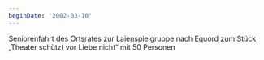 ```yaml
---
beginDate: '2002-03-10'
---
```


Seniorenfahrt des Ortsrates zur Laienspielgruppe nach Equord zum Stück „Theater
schützt vor Liebe nicht“ mit 50 Personen
